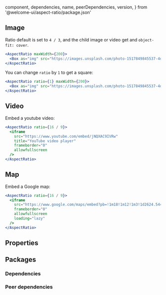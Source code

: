 
  component,
  dependencies,
  name,
  peerDependencies,
  version,
} from '@welcome-ui/aspect-ratio/package.json'

<showcase
  version={version}
  name={name}
  component={component}
  description="Reponsive ratio to images, videos and more"
/>

## Image

Ratio default is set to  `4 / 3`, and the child image or video get and `object-fit: cover`.

```jsx
<AspectRatio maxWidth={200}>
  <Box as="img" src="https://images.unsplash.com/photo-1517849845537-4d257902454a?ixlib=rb-1.2.1&ixid=MnwxMjA3fDB8MHxwaG90by1wYWdlfHx8fGVufDB8fHx8&auto=format&fit=crop&w=500&q=80" />
</AspectRatio>
```

You can change `ratio` by `1` to get a square:

```jsx
<AspectRatio ratio={1} maxWidth={200}>
  <Box as="img" src="https://images.unsplash.com/photo-1517849845537-4d257902454a?ixlib=rb-1.2.1&ixid=MnwxMjA3fDB8MHxwaG90by1wYWdlfHx8fGVufDB8fHx8&auto=format&fit=crop&w=500&q=80" />
</AspectRatio>
```

## Video

Embed a youtube video:

```jsx
<AspectRatio ratio={16 / 9}>
  <iframe
    src="https://www.youtube.com/embed/jNQXAC9IVRw"
    title="YouTube video player"
    frameborder="0"
    allowfullscreen
  />
</AspectRatio>
```

## Map

Embed a Google map:

```jsx
<AspectRatio ratio={16 / 9}>
  <iframe
    src="https://www.google.com/maps/embed?pb=!1m18!1m12!1m3!1d2624.5449632344926!2d2.340616916425052!3d48.86688687928823!2m3!1f0!2f0!3f0!3m2!1i1024!2i768!4f13.1!3m3!1m2!1s0x47e66e3d283631cf%3A0xea76ccc710fa2440!2sRue%20du%20Mail%2C%2075002%20Paris!5e0!3m2!1sfr!2sfr!4v1646929709530!5m2!1sfr!2sfr"
    frameborder="0"
    allowfullscreen
    loading="lazy"
  />
</AspectRatio>
```

## Properties

<props propTypes={props.propTypes.AspectRatio} />

## Packages

### Dependencies

<dependencies dependencies={dependencies} />

### Peer dependencies

<dependencies dependencies={peerDependencies} />

<pagination />

